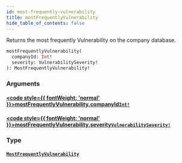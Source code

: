 ```yaml
---
id: most-frequently-vulnerability
title: mostFrequentlyVulnerability
hide_table_of_contents: false
---
```








Returns the most frequently Vulnerability on the company database.

```graphql
mostFrequentlyVulnerability(
  companyId: Int!
  severity: VulnerabilitySeverity!
): MostFrequentlyVulnerability!
```


### Arguments

#### [<code style={{ fontWeight: 'normal' }}>mostFrequentlyVulnerability.<b>companyId</b></code>](#)<Bullet />[`Int!`](/api/graphql/documentation/scalars/int) <Badge class="secondary" text="non-null"/> <Badge class="secondary" text="scalar"/>
> 
> 

#### [<code style={{ fontWeight: 'normal' }}>mostFrequentlyVulnerability.<b>severity</b></code>](#)<Bullet />[`VulnerabilitySeverity!`](/api/graphql/documentation/enums/vulnerability-severity) <Badge class="secondary" text="non-null"/> <Badge class="secondary" text="enum"/>
> 
> 

### Type

#### [`MostFrequentlyVulnerability`](/api/graphql/documentation/objects/most-frequently-vulnerability) <Badge class="secondary" text="object"/>
> 
> 





